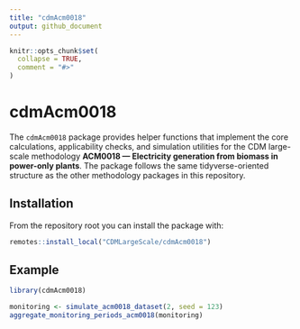 ```yaml
---
title: "cdmAcm0018"
output: github_document
---
```


```r
knitr::opts_chunk$set(
  collapse = TRUE,
  comment = "#>"
)
```

# cdmAcm0018

The `cdmAcm0018` package provides helper functions that implement the core
calculations, applicability checks, and simulation utilities for the CDM
large-scale methodology **ACM0018 — Electricity generation from biomass in
power-only plants**. The package follows the same tidyverse-oriented structure
as the other methodology packages in this repository.

## Installation

From the repository root you can install the package with:

```r
remotes::install_local("CDMLargeScale/cdmAcm0018")
```

## Example

```r
library(cdmAcm0018)

monitoring <- simulate_acm0018_dataset(2, seed = 123)
aggregate_monitoring_periods_acm0018(monitoring)
```
